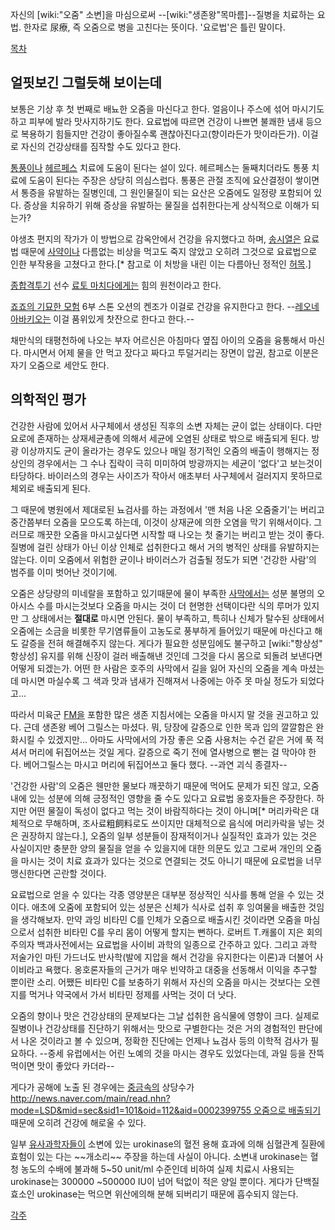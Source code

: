 자신의 [wiki:"오줌" 소변]을 마심으로써 --[wiki:"생존왕"목마름]--질병을 치료하는 요법. 한자로 尿療, 즉 오줌으로 병을 고친다는 뜻이다. '요로법'은 틀린 말이다. 

[[목차]]

== 얼핏보긴 그럴듯해 보이는데 ==
보통은 기상 후 첫 번째로 배뇨한 오줌을 마신다고 한다. 얼음이나 주스에 섞어 마시기도 하고 피부에 발라 맛사지하기도 한다. 요료법에 따르면 건강이 나쁘면 불쾌한 냄새 등으로 복용하기 힘들지만 건강이 좋아질수록 괜찮아진다고(향이라든가 맛이라든가). 이걸로 자신의 건강상태를 짐작할 수도 있다고 한다.

[[통풍]]이나 [[헤르페스]] 치료에 도움이 된다는 설이 있다. 헤르페스는 둘째치더라도 통풍 치료에 도움이 된다는 주장은 상당히 의심스럽다. 통풍은 관절 조직에 요산결정이 쌓이면서 통증을 유발하는 질병인데, 그 원인물질이 되는 요산은 오줌에도 일정량 포함되어 있다. 증상을 치유하기 위해 증상을 유발하는 물질을 섭취한다는게 상식적으로 이해가 되는가?

야생초 편지의 작가가 이 방법으로 감옥안에서 건강을 유지했다고 하며, [[송시열]]은 요료법 때문에 [[사약]]이나 다름없는 비상을 먹고도 죽지 않았고 오히려 그것으로 요료법으로 인한 부작용을 고쳤다고 한다.[* 참고로 이 처방을 내린 이는 다름아닌 정적인 [[허목]].]

[[종합격투기]] 선수 [[료토 마치다]]에게는 힘의 원천이라고 한다.

[[죠죠의 기묘한 모험]] 6부 스톤 오션의 켄조가 이걸로 건강을 유지한다고 한다.
--[[레오네 아바키오]]는 이걸 품위있게 찻잔으로 한다고 한다.--

채만식의 태평천하에 나오는 부자 어르신은 아침마다 옆집 아이의 오줌을 융통해서 마신다. 마시면서 어제 물을 안 먹고 잤다고 짜다고 투덜거리는 장면이 압권, 참고로 이분은 자기 오줌으로 세안도 한다.

== 의학적인 평가 ==
건강한 사람에 있어서 사구체에서 생성된 직후의 소변 자체는 균이 없는 상태이다. 다만 요로에 존재하는 상재세균총에 의해서 세균에 오염된 상태로 밖으로 배출되게 된다. 방광 이상까지도 균이 올라가는 경우도 있으나 매일 정기적인 오줌의 배출이 행해지는 정상인의 경우에서는 그 수나 집락이 극히 미미하여 방광까지는 세균이 '없다'고 보는것이 타당하다. 바이러스의 경우는 사이즈가 작아서 애초부터 사구체에서 걸러지지 못하므로 체외로 배출되게 된다.

그 때문에 병원에서 제대로된 뇨검사를 하는 과정에서 '맨 처음 나온 오줌줄기'는 버리고 중간쯤부터 오줌을 모으도록 하는데, 이것이 상재균에 의한 오염을 막기 위해서이다. 그러므로 깨끗한 오줌을 마시고싶다면 시작할 때 나오는 첫 줄기는 버리고 받는 것이 좋다. 질병에 걸린 상태가 아닌 이상 인체로 섭취한다고 해서 거의 병적인 상태를 유발하지는 않는다. 이미 오줌에서 위험한 균이나 바이러스가 검출될 정도가 되면 '건강한 사람'의 범주를 이미 벗어난 것이기에.

오줌은 상당량의 미네랄을 포함하고 있기때문에 물이 부족한 [[사막]]에서는 성분 불명의 오아시스 수를 마시는것보다 오줌을 마시는 것이 더 현명한 선택이다란 식의 루머가 있지만 그 상태에서는 '''절대로''' 마시면 안된다. 물이 부족하고, 특히나 신체가 탈수된 상태에서 오줌에는 소금을 비롯한 무기염류들이 고농도로 풍부하게 들어있기 때문에 마신다고 해도 갈증을 전혀 해결해주지 않는다. 게다가 필요한 성분임에도 불구하고 [wiki:"항상성" 항상성] 유지를 위해 신장이 걸러 배출해낸 것인데 그것을 다시 몸으로 되돌려 보낸다면 어떻게 되겠는가. 어떤 한 사람은 호주의 사막에서 길을 잃어 자신의 오줌을 계속 마셨는데 마시면 마실수록 그 색과 맛과 냄새가 진해져서 나중에는 아주 못 마실 정도가 되었다고...

따라서 미육군 [[FM]]을 포함한 많은 생존 지침서에는 오줌을 마시지 말 것을 권고하고 있다. 근데 생존왕 베어 그릴스는 마셨다. 뭐, 당장에 갈증으로 인한 목과 입의 깔깔함은 완화시킬 수 있겠지만... 아마도 사막에서의 가장 좋은 오줌 사용처는 수건 같은 거에 푹 적셔서 머리에 뒤집어쓰는 것일 게다. 갈증으로 죽기 전에 열사병으로 뻗는 걸 막아야 한다. 베어그릴스는 마시고 머리에 뒤집어쓰고 둘다 했다. --과연 괴식 종결자--

'건강한 사람'의 오줌은 웬만한 물보다 깨끗하기 때문에 먹어도 문제가 되진 않고, 오줌 내에 있는 성분에 의해 긍정적인 영향을 줄 수도 있다고 요료법 옹호자들은 주장한다. 하지만 어떤 물질이 독성이 없다고 먹는 것이 바람직하다는 것이 아니며[* 머리카락은 대체적으로 무해하며, 조사료粗飼料로도 쓰이지만 대체적으로 음식에 머리카락을 넣는 것은 권장하지 않는다.], 오줌의 일부 성분들이 잠재적이거나 실질적인 효과가 있는 것은 사실이지만 충분한 양의 물질을 얻을 수 있을지에 대한 의문도 있고 그로써 개인의 오줌을 마시는 것이 치료 효과가 있다는 것으로 연결되는 것도 아니기 때문에 요로법을 너무 맹신한다면 곤란할 것이다.

요료법으로 얻을 수 있다는 각종 영양분은 대부분 정상적인 식사를 통해 얻을 수 있는 것이다. 애초에 오줌에 포함되어 있는 성분은 신체가 식사로 섭취 후 잉여물을 배출한 것임을 생각해보자. 만약 과잉 비타민 C를 인체가 오줌으로 배출시킨 것이라면 오줌을 마심으로서 섭취한 비타민 C를 우리 몸이 어떻게 할지는 뻔하다. 로버트 T.캐롤이 지은 회의주의자 백과사전에서는 요료법을 사이비 과학의 일종으로 간주하고 있다. 그리고 과학 저술가인 마틴 가드너도 반사학(발에 지압을 해서 건강을 유지한다는 이론)과 더불어 사이비라고 욕했다. 옹호론자들의 근거가 매우 빈약하고 대중을 선동해서 이익을 추구할 뿐이란 소리. 어쨌든 비타민 C를 보충하기 위해서 자신의 오줌을 마시는 것보다는 오렌지를 먹거나 약국에서 가서 비타민 정제를 사먹는 것이 더 낫다. 

오줌의 향이나 맛은 건강상태의 문제보다는 그날 섭취한 음식물에 영향이 크다. 실제로 질병이나 건강상태를 진단하기 위해서는 맛으로 구별한다는 것은 거의 경험적인 판단에서 나온 것이라고 볼 수 있으며, 정확한 진단에는 언제나 뇨검사 등의 이학적 검사가 필요하다. --중세 유럽에서는 어린 노예의 것을 마시는 경우도 있었다는데, 과일 등을 잔뜩 먹이면 맛이 좋았다 카더라--
 
게다가 공해에 노출 된 경우에는 [[중금속]]의 상당수가 [[http://news.naver.com/main/read.nhn?mode=LSD&mid=sec&sid1=101&oid=112&aid=0002399755 오줌으로 배출]]되기 때문에 오히려 건강에 해로울 수 있다.

일부 [[유사과학]]자들이 소변에 있는 urokinase의 혈전 용해 효과에 의해 심혈관계 질환에 효험이 있는 다는 ~~개소리~~ 주장을 하는데 사실이 아니다. 소변내 urokinase는 혈청 농도의 수배에 불과해 5~50 unit/ml 수준인데 비하여 실제 치료시 사용되는 urokinase는 300000 ~500000 IU이 넘어 턱없이 적은 양일 뿐이다. 게다가 단백질 효소인  urokinase는 먹으면 위산에의해 분해 되버리기 때문에 흡수되지 않는다.

[[각주]]
